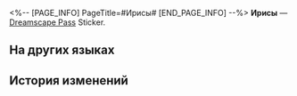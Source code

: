 <%-- [PAGE_INFO]
PageTitle=#Ирисы#
[END_PAGE_INFO] --%>
{{Предмет Инфобокс
|id          = 223704
|Изображение = Dreamscape Pass Sticker Ирисы.png
|Тип         = Dreamscape Pass Sticker
|Тип2        = Звёзды в грёзах Stickers
|Инвентарь   = 
|Редкость    = 4
|Эффект      = 
|Описание    = Пронумерованные наклейки, используемые для украшения дневника сновидений. Бывают самыми разными.
|Источник1   = [[Открыто по умолчанию]]
}}
{{Описание|«Внешнее» - всегда показывает вашу лучшую сторону.}}
'''Ирисы''' — [[Dreamscape Pass]] Sticker.

==На других языках==
{{На других языках
|en   = Iris
|zhs  = 鸢尾花
|zht  = 鳶尾花
|ja   = アイリス
|ko   = 붓꽃
|es   = Iris
|fr   = Bel-Iris
|ru   = Ирисы
|th   = Iris
|vi   = Iris
|de   = Iris
|id   = Iris
|pt   = Iris
}}

==История изменений==
{{История изменений|3.5}}